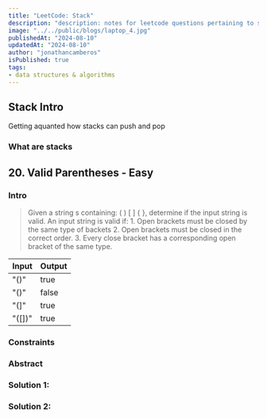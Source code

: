 ```yaml
---
title: "LeetCode: Stack"
description: "description: notes for leetcode questions pertaining to stack problems"
image: "../../public/blogs/laptop_4.jpg"
publishedAt: "2024-08-10"
updatedAt: "2024-08-10"
author: "jonathancamberos"
isPublished: true
tags:
- data structures & algorithms
---
```


## Stack Intro

Getting aquanted how stacks can push and pop

### What are stacks 


## 20. Valid Parentheses - Easy

### Intro
> Given a string s containing: ( ) [ ] \{ \},
> determine if the input string is valid. 
> An input string is valid if: 1. Open brackets must be closed by the same type
> of backets 2. Open brackets must be closed in the correct order. 3. Every close
> bracket has a corresponding open bracket of the same type.

|  Input   | Output  |  
| -------- | ------- | 
| "()"     | true    | 
| "()[]()" | false   |
| "(]"     | true    |
| "([])"   | true    |


### Constraints

### Abstract

### Solution 1: 

### Solution 2: 